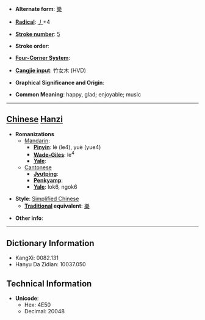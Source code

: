 * '''Alternate form''': [[樂]]

* '''[[Wiktionary:Chinese radical index| Radical]]''': [[Wiktionary:Chinese radical index 丿|丿]]+4

* '''[[Wiktionary:Chinese total strokes index|Stroke number]]''': [[Wiktionary:Chinese total strokes index 5|5]]

* '''Stroke order''': 

* '''[[Wiktionary:Chinese four corner index|Four-Corner System]]''': 

* '''[[Wiktionary:Chinese Cangjie index|Cangjie input]]''': 竹女木 (HVD)

* '''Graphical Significance and Origin''': 

* '''Common Meaning''': happy, glad; enjoyable; music

----

== [[Chinese]] [[Hanzi]] ==

* '''Romanizations'''
** [[Mandarin]]:
*** '''[[Pinyin]]''': lè (le4), yuè (yue4)
*** '''[[Wade-Giles]]''': le<sup>4</sup>
*** '''[[Yale]]''': 
**[[Cantonese]]
***'''[[Jyutping]]''':
***'''[[Penkyamp]]''': 
***'''[[Yale]]''': lok6, ngok6

* '''Style''': [[Simplified Chinese]] 
** '''[[Traditional Chinese|Traditional]] equivalent''': [[樂]]

* '''Other info''': 

----

== Dictionary Information ==

* KangXi: 0082.131
* Hanyu Da Zidian: 10037.050

== Technical Information ==

* '''Unicode''':
** Hex: 4E50
** Decimal: 20048